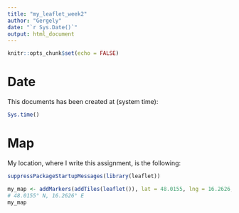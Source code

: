 ```yaml
---
title: "my_leaflet_week2"
author: "Gergely"
date: "`r Sys.Date()`"
output: html_document
---
```

```r
knitr::opts_chunk$set(echo = FALSE)
```
# Date

This documents has been created at (system time):
```r
Sys.time()
```


# Map

My location, where I write this assignment, is the following:

```r
suppressPackageStartupMessages(library(leaflet))

my_map <- addMarkers(addTiles(leaflet()), lat = 48.0155, lng = 16.2626, popup = "Gergely's current location")
# 48.0155° N, 16.2626° E
my_map
```


